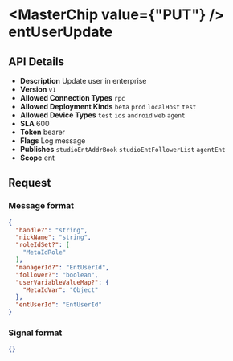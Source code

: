 
# <MasterChip value={"PUT"} /> entUserUpdate

## API Details

- **Description** Update user in enterprise
- **Version** `v1`
- **Allowed Connection Types** `rpc` 
- **Allowed Deployment Kinds** `beta` `prod` `localHost` `test` 
- **Allowed Device Types** `test` `ios` `android` `web` `agent` 
- **SLA** 600
- **Token** bearer
- **Flags** Log message
- **Publishes** `studioEntAddrBook` `studioEntFollowerList` `agentEnt` 
- **Scope** ent


## Request

### Message format

```json
{
  "handle?": "string",
  "nickName": "string",
  "roleIdSet?": [
    "MetaIdRole"
  ],
  "managerId?": "EntUserId",
  "follower?": "boolean",
  "userVariableValueMap?": {
    "MetaIdVar": "Object"
  },
  "entUserId": "EntUserId"
}
```

### Signal format

```json
{}
```

